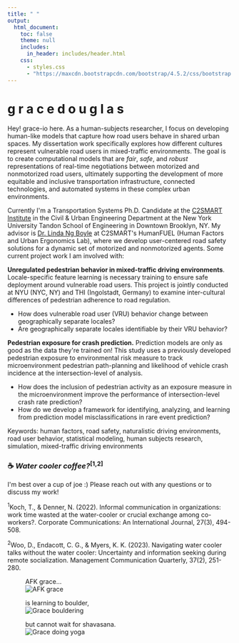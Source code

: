 ```yaml
---
title: " "
output:
  html_document:
    toc: false
    theme: null
    includes:
      in_header: includes/header.html
    css:
      - styles.css
      - "https://maxcdn.bootstrapcdn.com/bootstrap/4.5.2/css/bootstrap.min.css"
---
```


```{=html}
<div class="main-wrapper">
  <div class="content-wrapper">
    <!-- Typing Animation Section -->
    <div class="typing-container">
      <h1 class="typing-text">
        <span class="greeting">g r a c e</span>
        <span class="name">d o u g l a s</span>
      </h1>
    </div>

    <!-- Main Two Column Layout -->
    <div class="two-column-layout">
      <!-- Left Column: Content -->
      <div class="content-column">
        <div class="intro-box">
          Hey! grace-io here. As a human-subjects researcher, I focus on developing human-like models that capture how road users behave in shared urban spaces. My dissertation work specifically explores how different cultures represent vulnerable road users in mixed-traffic environments. The goal is to create computational models that are <em>fair</em>, <em>safe</em>, and <em>robust</em> representations of real-time negotiations between motorized and nonmotorized road users, ultimately supporting the development of more equitable and inclusive transportation infrastructure, connected technologies, and automated systems in these complex urban environments.
        </div>

        <p>Currently I'm a Transportation Systems Ph.D. Candidate at the <a href="https://c2smarter.engineering.nyu.edu/">C2SMART Institute</a> in the Civil & Urban Engineering Department at the New York University Tandon School of Engineering in Downtown Brooklyn, NY. My advisor is <a href="https://engineering.nyu.edu/faculty/linda-ng-boyle">Dr. Linda Ng Boyle</a> at C2SMART's HumanFUEL (Human Factors and Urban Ergonomics Lab), where we develop user-centered road safety solutions for a dynamic set of motorized and nonmotorized agents. Some current project work I am involved with:</p>

        <p><strong>Unregulated pedestrian behavior in mixed-traffic driving environments</strong>. Locale-specific feature learning is necessary training to ensure safe deployment around vulnerable road users. This project is jointly conducted at NYU (NYC, NY) and THI (Ingolstadt, Germany) to examine inter-cultural differences of pedestrian adherence to road regulation.</p>

        <ul>
          <li>How does vulnerable road user (VRU) behavior change between geographically separate locales?</li>
          <li>Are geographically separate locales identifiable by their VRU behavior?</li>
        </ul>

        <p><strong>Pedestrian exposure for crash prediction.</strong> Prediction models are only as good as the data they're trained on! This study uses a previously developed pedestrian exposure to environmental risk measure to track microenvironment pedestrian path-planning and likelihood of vehicle crash incidence at the intersection-level of analysis.</p>

        <ul>
          <li>How does the inclusion of pedestrian activity as an exposure measure in the microenvironment improve the performance of intersection-level crash rate prediction?</li>
          <li>How do we develop a framework for identifying, analyzing, and learning from prediction model misclassifications in rare event prediction?</li>
        </ul>
        
        <div class="keywords">
          Keywords: human factors, road safety, naturalistic driving environments, road user behavior, statistical modeling, human subjects research, simulation, mixed-traffic driving environments
        </div>

        <h3>☕️ <em>Water cooler coffee?</em><sup>[1,2]</sup></h3>
        <p>I'm best over a cup of joe :) Please reach out with any questions or to discuss my work!</p>
        <div class="footnotes">
          <p><sup>1</sup>Koch, T., & Denner, N. (2022). Informal communication in organizations: work time wasted at the water-cooler or crucial exchange among co-workers?. Corporate Communications: An International Journal, 27(3), 494-508.</p>
         
          <p><sup>2</sup>Woo, D., Endacott, C. G., & Myers, K. K. (2023). Navigating water cooler talks without the water cooler: Uncertainty and information seeking during remote socialization. Management Communication Quarterly, 37(2), 251-280.</p>
        </div>
      </div>

      <!-- Right Column: Images -->
      <div class="image-column">
        <div class="sticky-images">
          <figure class="image-item circle">
            <figcaption class="image-caption">AFK grace...</figcaption>
            <img src="images/selfie-index.jpeg" alt="AFK grace">
          </figure>
          <figure class="image-item">
            <figcaption class="image-caption">is learning to boulder,</figcaption>
            <img src="images/boulder.jpeg" alt="Grace bouldering">
          </figure>
          <figure class="image-item">
            <figcaption class="image-caption">but cannot wait for shavasana.</figcaption>
            <img src="images/yogav2.jpeg" alt="Grace doing yoga">
          </figure>
        </div>
      </div>
    </div>
  </div>
</div>
```
